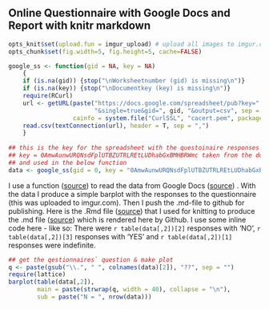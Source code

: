 ## Online Questionnaire with Google Docs and Report with knitr markdown
```r
opts_knit$set(upload.fun = imgur_upload) # upload all images to imgur.com
opts_chunk$set(fig.width=5, fig.height=5, cache=FALSE)
```
```r
google_ss <- function(gid = NA, key = NA)
    {
    if (is.na(gid)) {stop("\nWorksheetnumber (gid) is missing\n")}
    if (is.na(key)) {stop("\nDocumentkey (key) is missing\n")}
    require(RCurl)
    url <- getURL(paste("https://docs.google.com/spreadsheet/pub?key=", key,
                        "&single=true&gid=", gid, "&output=csv", sep = ""),
                  cainfo = system.file("CurlSSL", "cacert.pem", package = "RCurl"))
    read.csv(textConnection(url), header = T, sep = ",")
    }
	
## this is the key for the spreadsheet with the questoinaire responses
## key = 0AmwAunwURQNsdFplUTBZUTRLREtLUDhabGxBMHBRWmc taken from the documents url
## and used in the below function
data <- google_ss(gid = 0, key = "0AmwAunwURQNsdFplUTBZUTRLREtLUDhabGxBMHBRWmc")
```

I use a function ([source](https://github.com/gimoya/theBioBucket-Archives/blob/master/R/Functions/google_ss.R)) to read the data from Google Docs ([source](https://https://docs.google.com/spreadsheet/ccc?key=0AmwAunwURQNsdFplUTBZUTRLREtLUDhabGxBMHBRWmc#gid=0)) .
With the data I produce a simple barplot with the responses to the questionnaire (this was uploaded to imgur.com). Then I push the .md-file to github for publishing.
Here is the .Rmd file ([source](https://github.com/gimoya/theBioBucket-Archives/blob/master/R/knitr/Questionnaire.Rmd)) that I used for knitting to produce the .md file ([source](https://github.com/gimoya/theBioBucket-Archives/blob/master/R/knitr/Questionnaire.md)) which is rendered here by Github.
I use some inline code here - like so: There were `r table(data[,2])[2]` responses with 'NO', `r table(data[,2])[3]` responses with 'YES' and `r table(data[,2])[1]` responses were indefinite. 

```r
## get the qestionnaires` question & make plot
q <- paste(gsub("\\.", " ", colnames(data)[2]), "??", sep = "")
require(lattice)
barplot(table(data[,2]), 	
        main = paste(strwrap(q, width = 40), collapse = "\n"),
        sub = paste("N = ", nrow(data)))
```
